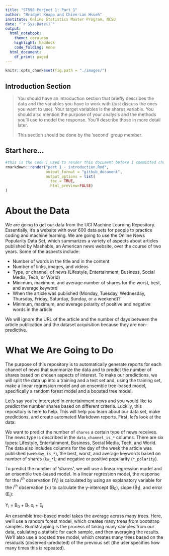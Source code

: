 ```yaml
---
title: "ST558 Porject 1: Part 1"
author: "Bridget Knapp and Chien-Lan Hsueh"
institute: Online Statistics Master Program, NCSU
date: "`r Sys.Date()`"
output:
  html_notebook:
    theme: cerulean
    highlight: haddock
    code_folding: none
  html_document:
    df_print: paged
---
```


```r
knitr::opts_chunk$set(fig.path = "./images/")
```


## Introduction Section

> You should have an introduction section that briefly describes the data and the variables you have to work with (just discuss the ones you want to use). Your target variables is the shares variable. You should also mention the purpose of your analysis and the methods you’ll use to model the response. You’ll describe those in more detail later. 
>
> This section should be done by the ‘second’ group member. 



## Start here...

```r
#this is the code I used to render this document before I committed changes to the repository
rmarkdown::render("part 1 - introduction.Rmd",
                  output_format = "github_document",
                  output_options = list(
                    toc = TRUE,
                    html_preview=FALSE) 
)

```

# About the Data

We are going to get our data from the UCI Machine Learning Repository. Essentially, it’s a website with over 600 data sets for people to practice coding and machine learning. We are going to use the Online News Popularity Data Set, which summarizes a variety of aspects about articles published by Mashable, an American news website, over the course of two years. Some of the aspects include:

+ Number of words in the title and in the content
+ Number of links, images, and videos
+ Type, or channel, of news (Lifestyle, Entertainment, Business, Social Media, Tech, or World)
+ Minimum, maximum, and average number of shares for the worst, best, and average keyword 
+ When the article was published (Monday, Tuesday, Wednesday, Thursday, Friday, Saturday, Sunday, or a weekend)?
+ Minimum, maximum, and average polarity of positive and negative words in the article

We will ignore the URL of the article and the number of days between the article publication and the dataset acquisition because they are non-predictive.

# What We Are Going to Do

The purpose of this repository is to automatically generate reports for each channel of news that summarize the data and to predict the number of shares based on chosen aspects of interest. To make our predictions, we will split the data up into a training and a test set and, using the training set, make a linear regression model and an ensemble tree-based model, specifically a random forest model and a boosted tree model.








Let's say you're interested in entertainment news and you would like to predict the number shares based on different criteria. Luckily, this repository is here to help. This will help you learn about our data set, make predictions, and create automated Markdown reports. First, let's look at the data:

We want to predict the number of `shares` a certain type of news receives. The news type is described in the `data_channel_is_*` columns. There are six types: Lifestyle, Entertainment, Business, Social Media, Tech, and World. The data also includes columns for the day of the week the article was published (`weekday_is_*`), the best, worst, and average keywords based on number of shares (`kw_*`); and negative or positive popularity (`*_polarity`).

To predict the number of 'shares', we will use a linear regression model and an ensemble tree-based model. In a linear regression model, the response for the _i^th^_ observation (Y~i~) is calculated by using an explanatory variable for the _i^th^_ observation (x~i~) to calculate the y-intercept (B~0~), slope (B~1~), and error (E~i~):

Y~i~ = B~0~ + B~1~ x~i~ + E~i~

An ensemble tree-based model takes the average across many trees. Here, we'll use a random forest model, which creates many trees from bootstrap samples. Bootstrapping is the process of taking many samples from our data, calulating a statistic for each sample, and then averaging the results. We'll also use a boosted tree model, which creates many trees based on the residuals (observed-predicted) of the previous set (the user specifies how many times this is repeated).

